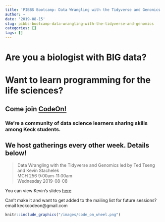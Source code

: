 ```yaml
---
title: 'PIBBS Bootcamp: Data Wrangling with the Tidyverse and Genomics'
author: ~
date: '2019-08-15'
slug: pibbs-bootcamp-data-wrangling-with-the-tidyverse-and-genomics
categories: []
tags: []
---
```


# Are you a biologist with __BIG__ data? 

# Want to learn programming for the life sciences? 

## Come join [CodeOn!](https://keckcodeon.github.io) 

### We're a community of data science learners sharing skills among Keck students. 

## We host gatherings every other week. Details below!

> Data Wrangling with the Tidyverse and Genomics
led by Ted Tseng and Kevin Stachelek  
MCH 256
9:00am-11:00am  
Wednesday 2019-08-08

You can view Kevin's slides [here](/slides/Kevin_genomics_case_study/Genomics_Data_Manipulation.html)

Can't make it and want to get added to the mailing list for future sessions? email keckcodeon@gmail.com

```r
knitr::include_graphics("/images/code_on_wheel.png")
```
